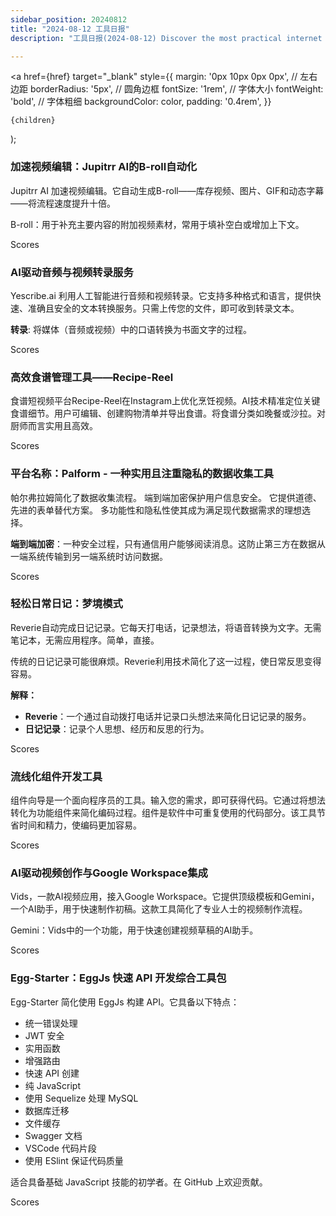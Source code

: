 ```yaml
---
sidebar_position: 20240812
title: "2024-08-12 工具日报"
description: "工具日报(2024-08-12) Discover the most practical internet software, AI tools, and products of 2024 through the Tools Daily!"

---
```



  <a
    href={href}
    target="_blank"
    style={{
      margin: '0px 10px 0px 0px', // 左右边距
      borderRadius: '5px', // 圆角边框
      fontSize: '1rem', // 字体大小
      fontWeight: 'bold', // 字体粗细
      backgroundColor: color,
      padding: '0.4rem',
    }}
  >
    {children}
  </a>
);

### 加速视频编辑：Jupitrr AI的B-roll自动化

Jupitrr AI 加速视频编辑。它自动生成B-roll——库存视频、图片、GIF和动态字幕——将流程速度提升十倍。

B-roll：用于补充主要内容的附加视频素材，常用于填补空白或增加上下文。

<Link href="/news/2024/08/12/Accelerating-Video-Editing-with-Jupitrr-AIs-Broll-Automation" color="#B0C4DE">Scores</Link>

### AI驱动音频与视频转录服务

Yescribe.ai 利用人工智能进行音频和视频转录。它支持多种格式和语言，提供快速、准确且安全的文本转换服务。只需上传您的文件，即可收到转录文本。

**转录**: 将媒体（音频或视频）中的口语转换为书面文字的过程。

<Link href="/news/2024/08/12/AIPowered-Audio-and-Video-Transcription-Service" color="#B0C4DE">Scores</Link>

### 高效食谱管理工具——Recipe-Reel

食谱短视频平台Recipe-Reel在Instagram上优化烹饪视频。AI技术精准定位关键食谱细节。用户可编辑、创建购物清单并导出食谱。将食谱分类如晚餐或沙拉。对厨师而言实用且高效。

<Link href="/news/2024/08/12/Efficient-Recipe-Management-with-RecipeReel" color="#B0C4DE">Scores</Link>

### 平台名称：Palform - 一种实用且注重隐私的数据收集工具

帕尔弗拉姆简化了数据收集流程。
端到端加密保护用户信息安全。
它提供道德、先进的表单替代方案。
多功能性和隐私性使其成为满足现代数据需求的理想选择。

**端到端加密**：一种安全过程，只有通信用户能够阅读消息。这防止第三方在数据从一端系统传输到另一端系统时访问数据。

<Link href="/news/2024/08/12/Palform-A-Practical-and-PrivacyFocused-Data-Collection-Tool" color="#B0C4DE">Scores</Link>

### 轻松日常日记：梦境模式

Reverie自动完成日记记录。它每天打电话，记录想法，将语音转换为文字。无需笔记本，无需应用程序。简单，直接。

传统的日记记录可能很麻烦。Reverie利用技术简化了这一过程，使日常反思变得容易。

**解释：**
- **Reverie**：一个通过自动拨打电话并记录口头想法来简化日记记录的服务。
- **日记记录**：记录个人思想、经历和反思的行为。

<Link href="/news/2024/08/12/Effortless-Daily-Journaling-with-Reverie" color="#B0C4DE">Scores</Link>

### 流线化组件开发工具

组件向导是一个面向程序员的工具。输入您的需求，即可获得代码。它通过将想法转化为功能组件来简化编码过程。组件是软件中可重复使用的代码部分。该工具节省时间和精力，使编码更加容易。

<Link href="/news/2024/08/12/Streamlined-Component-Development-Tool" color="#B0C4DE">Scores</Link>

### AI驱动视频创作与Google Workspace集成

Vids，一款AI视频应用，接入Google Workspace。它提供顶级模板和Gemini，一个AI助手，用于快速制作初稿。这款工具简化了专业人士的视频制作流程。

Gemini：Vids中的一个功能，用于快速创建视频草稿的AI助手。

<Link href="/news/2024/08/12/AIPowered-Video-Creation-with-Google-Workspace-Integration" color="#B0C4DE">Scores</Link>

### Egg-Starter：EggJs 快速 API 开发综合工具包

Egg-Starter 简化使用 EggJs 构建 API。它具备以下特点：

- 统一错误处理
- JWT 安全
- 实用函数
- 增强路由
- 快速 API 创建
- 纯 JavaScript
- 使用 Sequelize 处理 MySQL
- 数据库迁移
- 文件缓存
- Swagger 文档
- VSCode 代码片段
- 使用 ESlint 保证代码质量

适合具备基础 JavaScript 技能的初学者。在 GitHub 上欢迎贡献。

<Link href="/news/2024/08/12/EggStarter-A-Comprehensive-Toolkit-for-Rapid-API-Development" color="#B0C4DE">Scores</Link>

